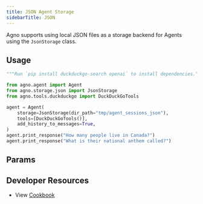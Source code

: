 ```yaml
---
title: JSON Agent Storage
sidebarTitle: JSON
---
```


Agno supports using local JSON files as a storage backend for Agents using the `JsonStorage` class.

## Usage

```python json_storage_for_agent.py
"""Run `pip install duckduckgo-search openai` to install dependencies."""

from agno.agent import Agent
from agno.storage.json import JsonStorage
from agno.tools.duckduckgo import DuckDuckGoTools

agent = Agent(
    storage=JsonStorage(dir_path="tmp/agent_sessions_json"),
    tools=[DuckDuckGoTools()],
    add_history_to_messages=True,
)
agent.print_response("How many people live in Canada?")
agent.print_response("What is their national anthem called?")
```

## Params

<Snippet file="storage-json-params.mdx" />

## Developer Resources

- View [Cookbook](https://github.com/agno-agi/agno/blob/main/cookbook/storage/json_storage/json_storage_for_agent.py)